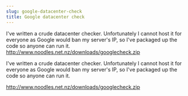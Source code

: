 ```yaml
---
slug: google-datacenter-check
title: Google datacenter check
---
```

I've written a crude datacenter checker. Unfortunately I cannot host it for everyone as Google would ban my server's IP, so I've packaged up the code so anyone can run it. http://www.noodles.net.nz/downloads/googlecheck.zip


<!--truncate-->
I've written a crude datacenter checker. Unfortunately I cannot host it for everyone as Google would ban my server's IP, so I've packaged up the code so anyone can run it.  

<a href="http://www.noodles.net.nz/downloads/googlecheck.zip">http://www.noodles.net.nz/downloads/googlecheck.zip </a>  

